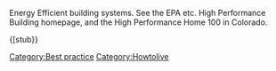Energy Efficient building systems. See the EPA etc. High Performance Building homepage, and the High Performance Home 100 in Colorado.

[[Category:Best practice]]
{[stub}}
[[Category:Howtolive]]